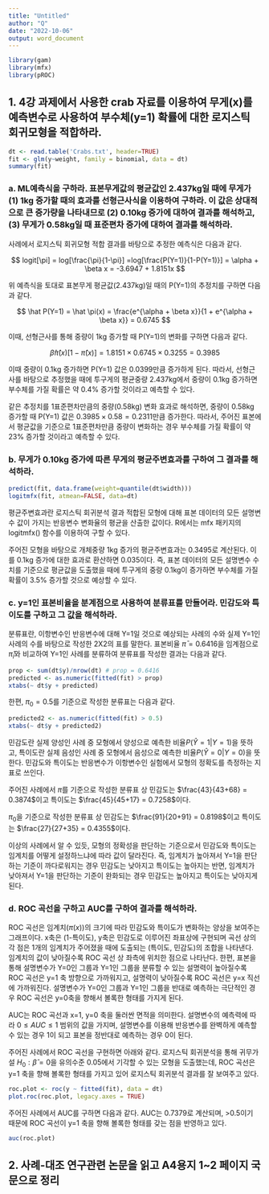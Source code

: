 ```yaml
---
title: "Untitled"
author: "Q"
date: "2022-10-06"
output: word_document
---
```


```r
library(gam)
library(mfx)
library(pROC)
```

## 1. 4강 과제에서 사용한 crab 자료를 이용하여 무게(x)를 예측변수로 사용하여 부수체(y=1) 확률에 대한 로지스틱 회귀모형을 적합하라.

```r
dt <- read.table('Crabs.txt', header=TRUE)
fit <- glm(y~weight, family = binomial, data = dt)
summary(fit)
```

### a. ML예측식을 구하라. 표본무게값의 평균값인 2.437kg일 때에 무게가 (1) 1kg 증가할 때의 효과를 선형근사식을 이용하여 구하라. 이 값은 상대적으로 큰 증가량을 나타내므로 (2) 0.10kg 증가에 대하여 결과를 해석하고, (3) 무게가 0.58kg일 때 표준편차 증가에 대하여 결과를 해석하라.
  
사례에서 로지스틱 회귀모형 적합 결과를 바탕으로 추정한 예측식은 다음과 같다.

$$
logit[\pi] = log[\frac{\pi}{1-\pi}] =log[\frac{P(Y=1)}{1-P(Y=1)}] = \alpha + \beta x = -3.6947 + 1.8151x
$$
  
위 예측식을 토대로 표본무게 평균값(2.437kg)일 때의 P(Y=1)의 추정치를 구하면 다음과 같다.

$$
\hat P(Y=1) = \hat \pi(x) = \frac{e^{\alpha + \beta x}}{1 + e^{\alpha + \beta x}} = 0.6745
$$
    
이때, 선형근사를 통해 중량이 1kg 증가할 때 P(Y=1)의 변화를 구하면 다음과 같다.

$$
\hat \beta \hat \pi(x)[1-\hat \pi(x)] = 1.8151 \times 0.6745 \times 0.3255 = 0.3985
$$
  
이때 중량이 0.1kg 증가하면 P(Y=1) 값은 0.0399만큼 증가하게 된다. 따라서, 선형근사를 바탕으로 추정했을 때에 투구게의 평균중량 2.437kg에서 중량이 0.1kg 증가하면 부수체를 가질 확률은 약 0.4% 증가할 것이라고 예측할 수 있다.
  
같은 추정치를 1표준편차만큼의 중량(0.58kg) 변화 효과로 해석하면, 중량이 0.58kg 증가할 때 P(Y=1) 값은 $0.3985 \times 0.58 = 0.2311$만큼 증가한다. 따라서, 주어진 표본에서 평균값을 기준으로 1표준편차만큼 중량이 변화하는 경우 부수체를 가질 확률이 약 23% 증가할 것이라고 예측할 수 있다.


### b. 무게가 0.10kg 증가에 따른 무게의 평균주변효과를 구하여 그 결과를 해석하라.

```r
predict(fit, data.frame(weight=quantile(dt$width)))
logitmfx(fit, atmean=FALSE, data=dt)
```
  
평균주변효과란 로지스틱 회귀분석 결과 적합된 모형에 대해 표본 데이터의 모든 설명변수 값이 가지는 반응변수 변화율의 평균을 산출한 값이다. R에서는 mfx 패키지의 logitmfx() 함수를 이용하여 구할 수 있다.
  
주어진 모형을 바탕으로 개체중량 1kg 증가의 평균주변효과는 0.3495로 계산된다. 이를 0.1kg 증가에 대한 효과로 환산하면 0.035이다. 즉, 표본 데이터의 모든 설명변수 수치를 기준으로 평균값을 도출했을 때에 투구게의 중량 0.1kg이 증가하면 부수체를 가질 확률이 3.5% 증가할 것으로 예상할 수 있다. 


### c. y=1인 표본비율을 분계점으로 사용하여 분류표를 만들어라. 민감도와 특이도를 구하고 그 값을 해석하라.
  
분류표란, 이항변수인 반응변수에 대해 Y=1일 것으로 예상되는 사례의 수와 실제 Y=1인 사례의 수를 바탕으로 작성한 2X2의 표를 말한다. 표본비율 $\bar \pi = 0.6416$을 임계점으로 $\hat \pi_i$와 비교하여 Y=1인 사례를 분류하여 분류표를 작성한 결과는 다음과 같다.
  
```r
prop <- sum(dt$y)/nrow(dt) # prop = 0.6416
predicted <- as.numeric(fitted(fit) > prop)
xtabs(~ dt$y + predicted)
```
  
한편, $\pi_0 = 0.5$를 기준으로 작성한 분류표는 다음과 같다.

```r
predicted2 <- as.numeric(fitted(fit) > 0.5)
xtabs(~ dt$y + predicted2)
```

민감도란 실제 양성인 사례 중 모형에서 양성으로 예측한 비율$P(\hat Y = 1 | Y = 1)$을 뜻하고, 특이도란 실제 음성인 사례 중 모형에서 음성으로 예측한 비율$P(\hat Y = 0 | Y = 0)$을 뜻한다. 민감도와 특이도는 반응변수가 이항변수인 실험에서 모형의 정확도를 측정하는 지표로 쓰인다.
  
주어진 사례에서 $\bar \pi$를 기준으로 작성한 분류표 상 민감도는 $\frac{43}{43+68} = 0.3874$이고 특이도는 $\frac{45}{45+17} = 0.7258$이다.

$\pi_0$을 기준으로 작성한 분류표 상 민감도는 $\frac{91}{20+91} = 0.8198$이고 특이도는 $\frac{27}{27+35} = 0.4355$이다. 
  
이상의 사례에서 알 수 있듯, 모형의 정확성을 판단하는 기준으로서 민감도와 특이도는 임계치를 어떻게 설정하느냐에 따라 값이 달라진다. 즉, 임계치가 높아져서 Y=1을 판단하는 기준이 까다로워지는 경우 민감도는 낮아지고 특이도는 높아지는 반면, 임계치가 낮아져서 Y=1을 판단하는 기준이 완화되는 경우 민감도는 높아지고 특이도는 낮아지게 된다.
  
  
### d. ROC 곡선을 구하고 AUC를 구하여 결과를 해석하라.
  
ROC 곡선은 임계치($\pi(x)$)의 크기에 따라 민감도와 특이도가 변화하는 양상을 보여주는 그래프이다. x축은 (1-특이도), y축은 민감도로 이루어진 좌표상에 구현되며 곡선 상의 각 점은 1개의 임계치가 주어졌을 때에 도출되는 (특이도, 민감도)의 조합을 나타낸다. 임계치의 값이 낮아질수록 ROC 곡선 상 좌측에 위치한 점으로 나타난다. 한편, 표본을 통해 설명변수가 Y=0인 그룹과 Y=1인 그룹을 분류할 수 있는 설명력이 높아질수록 ROC 곡선은 y=1 축 방향으로 가까워지고, 설명력이 낮아질수록 ROC 곡선은 y=x 직선에 가까워진다. 설명변수가 Y=0인 그룹과 Y=1인 그룹을 반대로 예측하는 극단적인 경우 ROC 곡선은 y=0축을 향해서 볼록한 형태를 가지게 된다.
  
AUC는 ROC 곡선과 x=1, y=0 축을 둘러싼 면적을 의미한다. 설명변수의 예측력에 따라 $0 \le AUC \le 1$ 범위의 값을 가지며, 설명변수를 이용해 반응변수를 완벽하게 예측할 수 있는 경우 1이 되고 표본을 정반대로 예측하는 경우 0이 된다.

주어진 사례에서 ROC 곡선을 구현하면 아래와 같다. 로지스틱 회귀분석을 통해 귀무가설 $H_0 : \hat \beta = 0$을 유의수준 0.05에서 기각할 수 있는 모형을 도출했는데, ROC 곡선은 y=1 축을 향해 볼록한 형태를 가지고 있어 로지스틱 회귀분석 결과를 잘 보여주고 있다.

```r
roc.plot <- roc(y ~ fitted(fit), data = dt)
plot.roc(roc.plot, legacy.axes = TRUE)
```
  
주어진 사례에서 AUC를 구하면 다음과 같다. AUC는 0.7379로 계산되며, >0.5이기 때문에 ROC 곡선이 y=1 축을 향해 볼록한 형태를 갖는 점을 반영하고 있다. 
  
```r
auc(roc.plot)
```



## 2. 사례-대조 연구관련 논문을 읽고 A4용지 1~2 페이지 국문으로 정리

